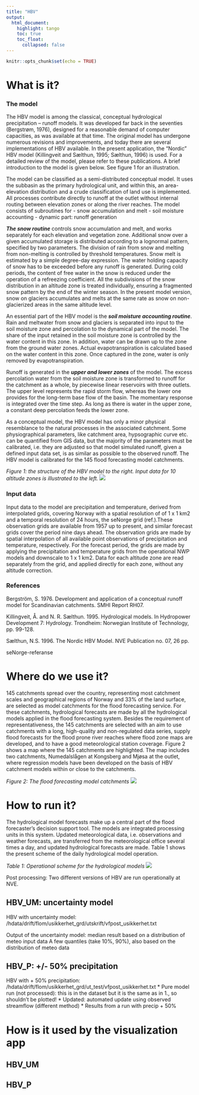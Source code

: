 ```yaml
---
title: "HBV"
output: 
  html_document:
    highlight: tango
    toc: true
    toc_float:
      collapsed: false
---
```


```r
knitr::opts_chunk$set(echo = TRUE)
```


# What is it?
### The model

The HBV model is among the classical, conceptual hydrological precipitation – runoff models. It was developed far back in the seventies (Bergstrøm, 1976), designed for a reasonable demand of computer capacities, as was available at that time. The original model has undergone numerous revisions and improvements, and today there are several implementations of HBV available. In the present application, the “Nordic” HBV model (Killingveit and Sælthun, 1995; Sælthun, 1996) is used. For a detailed review of the model, please refer to these publications. A brief introduction to the model is given below. See figure 1 for an illustration.

The model can be classified as a semi-distributed conceptual model. It uses the subbasin as the primary hydrological unit, and within this, an area-elevation distribution and a crude classification of land use is implemented. All processes contribute directly to runoff at the outlet without internal routing between elevation zones or along the river reaches. The model consists of subroutines for 
-	snow accumulation and melt 
-	soil moisture accounting
-	dynamic part: runoff generation

***The snow routine*** controls snow accumulation and melt, and works separately for each elevation and vegetation zone. Additional snow over a given accumulated storage is distributed according to a lognormal pattern, specified by two parameters. The division of rain from snow and melting from non-melting is controlled by threshold temperatures. Snow melt is estimated by a simple degree-day expression. The water holding capacity of snow has to be exceeded before any runoff is generated. During cold periods, the content of free water in the snow is reduced under the operation of a refreezing coefficient. All the subdivisions of the snow distribution in an altitude zone is treated individually, ensuring a fragmented snow pattern by the end of the winter season. In the present model version, snow on glaciers accumulates and melts at the same rate as snow on non-glacierized areas in the same altitude level.

An essential part of the HBV model is the ***soil moisture accounting routine***. Rain and meltwater from snow and glaciers is separated into input to the soil moisture zone and percolation to the dynamical part of the model. The share of the input retained in the soil moisture zone is controlled by the water content in this zone. In addition, water can be drawn up to the zone from the ground water zones. Actual evapotranspiration is calculated based on the water content in this zone. Once captured in the zone, water is only removed by evapotranspiration.

Runoff is generated in the ***upper and lower zones*** of the model. The excess percolation water from the soil moisture zone is transformed to runoff for the catchment as a whole, by piecewise linear reservoirs with three outlets. The upper level represents the rapid storm flow, whereas the lower one provides for the long-term base flow of the basin. The momentary response is integrated over the time step. As long as there is water in the upper zone, a constant deep percolation feeds the lower zone.

As a conceptual model, the HBV model has only a minor physical resemblance to the natural processes in the associated catchment. Some physiographical parameters, like catchment area, hypsographic curve etc. can be quantified from GIS data, but the majority of the parameters must be calibrated, i.e. they are adjusted so that model simulated runoff, given a defined input data set, is as similar as possible to the observed runoff. The HBV model is calibrated for the 145 flood forecasting model catchments.

*Figure 1: the structure of the HBV model to the right. Input data for 10 altitude zones is illustrated to the left.* ![](images/HBV_struktur.JPG)

### Input data

Input data to the model are precipitation and temperature, derived from interpolated grids, covering Norway with a spatial resolution of of 1 x 1 km2 and a temporal resolution of 24 hours, the seNorge grid (ref.).These observation grids are available from 1957 up to present, and similar forecast grids cover the period nine days ahead. The observation grids are made by spatial interpolation of all available point observations of precipitation and temperature, respectively. For the forecast period, the grids are made by applying the precipitation and temperature grids from the operational NWP models and downscale to 1 x 1 km2. Data for each altitude zone are read separately from the grid, and applied directly for each zone, without any altitude correction.

### References

Bergström, S. 1976. Development and application of a conceptual runoff model for Scandinavian catchments. SMHI Report RH07. 

Killingveit, Å. and N. R. Sælthun. 1995. Hydrological models. In Hydropower Development 7: Hydrology. Trondheim: Norwegian Institute of Technology, pp. 99-128.

Sælthun, N.S. 1996. The Nordic HBV Model. NVE Publication no. 07, 26 pp.

seNorge-referanse

# Where do we use it?

145 catchments spread over the country, representing most catchment scales and geographical regions of Norway and 33% of the land surface, are selected as model catchments for the flood forecasting service. For these catchments, hydrological forecasts are made by all the hydrological models applied in the flood forecasting system. Besides the requirement of representativeness, the 145 catchments are selected with an aim to use catchments with a long, high-quality and non-regulated data series, supply flood forecasts for the flood prone river reaches where flood zone maps are developed, and to have a good meteorological station coverage. Figure 2 shows a map where the 145 catchments are highlighted. The map includes two catchments, Numedalslågen at Kongsberg and Mjøsa at the outlet, where regression models have been developed on the basis of HBV catchment models within or close to the catchments.

*Figure 2: The flood forecasting model catchments* ![](images/modellfeltene.PNG)

# How to run it?

The hydrological model forecasts make up a central part of the flood forecaster’s decision support tool. The models are integrated processing units in this system. Updated meteorological data, i.e. observations and weather forecasts, are transferred from the meteorological office several times a day, and updated hydrological forecasts are made. Table 1 shows the present scheme of the daily hydrological model operation.

*Table 1: Operational scheme for the hydrological models* ![](images/operasjonell_kjøring.JPG)

Post processing: Two different versions of HBV are run operationally at NVE.

## HBV_UM: uncertainty model

HBV with uncertainty model: /hdata/drift/flom/usikkerhet_grd/utskrift/vfpost_usikkerhet.txt 

Output of the uncertainty model: median result based on a distribution of meteo input data
A few quantiles (take 10%, 90%), also based on the distribution of meteo data

## HBV_P: +/- 50% precipitation

HBV with + 50% precipitation: /hdata/drift/flom/usikkerhet_grd/ut_test/vfpost_usikkerhet.txt
 * Pure model run (not processed): this is in the dataset but it is the same as in 1., so shouldn't be plotted!
 * Updated: automated update using observed streamflow (different method)
 * Results from a run with precip + 50%

# How is it used by the visualization app

## HBV_UM

## HBV_P


